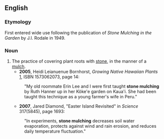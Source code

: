 ==English==
===Etymology===

First entered wide use following the publication of ''Stone Mulching in the Garden'' by J.I. Rodale in 1949.

===Noun===
{{en-noun|sg=[[stone]] [[mulching]]|-}}

# The practice of covering plant roots with [[stone]], in the manner of a [[mulch]].
#*'''2005''',  Heidi Leianuenue Bornhorst, ''Growing Native Hawaiian Plants'' [http://books.google.com/books?id=n-OESYDpr6wC&pg=PA14], ISBN 1573062073, page 14:
#:"My old roommate Erin Lee and I were first taught '''stone mulching''' by Ruth Hanner up in her Köke'e garden on Kaua'i. She had been taught this technique as a young farmer's wife in Peru."
#*'''2007''', Jared Diamond, "Easter Island Revisited" in ''Science'' 317(5845), page 1693:
#:"In experiments, '''stone mulching''' decreases soil water evaporation, protects against wind and rain erosion, and reduces daily temperature fluctuation."